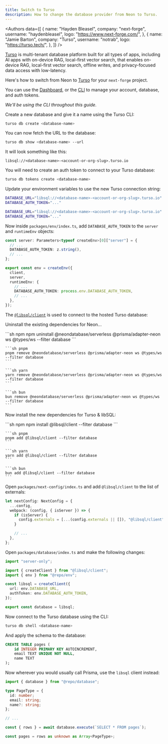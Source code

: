 ```yaml
---
title: Switch to Turso
description: How to change the database provider from Neon to Turso.
---
```



<Authors
  data={[
    {
      name: "Hayden Bleasel",
      company: "next-forge",
      username: "haydenbleasel",
      logo: "https://www.next-forge.com/",
    },
    {
      name: "Jamie Barton",
      company: "Turso",
      username: "notrab",
      logo: "https://turso.tech/",
    },
  ]}
/>

[Turso](https://turso.tech) is multi-tenant database platform built for all types of apps, including AI apps with on-device RAG, local-first vector search, that enables on-device RAG, local-first vector search, offline writes, and privacy-focused data access with low-latency.

Here's how to switch from Neon to [Turso](https://turso.tech) for your `next-forge` project.

<Steps>

<Step title="Sign up to Turso">

You can use the [Dashboard](https://app.turso.tech), or the [CLI](https://docs.turso.tech/cli) to manage your account, database, and auth tokens.

_We'll be using the CLI throughout this guide._

</Step>

<Step title="Create a Database">

Create a new database and give it a name using the Turso CLI:

```bash
turso db create <database-name>
```

You can now fetch the URL to the database:

```bash
turso db show <database-name> --url
```

It will look something like this:

```
libsql://<database-name>-<account-or-org-slug>.turso.io
```

</Step>

<Step title="Create a Database Auth Token">

You will need to create an auth token to connect to your Turso database:

```bash
turso db tokens create <database-name>
```

</Step>

<Step title="Update your environment variables">

Update your environment variables to use the new Turso connection string:

<CodeGroup>

```bash apps/database/.env
DATABASE_URL="libsql://<database-name>-<account-or-org-slug>.turso.io"
DATABASE_AUTH_TOKEN="..."
```

```bash apps/app/.env.local
DATABASE_URL="libsql://<database-name>-<account-or-org-slug>.turso.io"
DATABASE_AUTH_TOKEN="..."
```

</CodeGroup>

Now inside `packages/env/index.ts`, add `DATABASE_AUTH_TOKEN` to the `server` and `runtimeEnv` objects:

```ts
const server: Parameters<typeof createEnv>[0]["server"] = {
  // ...
  DATABASE_AUTH_TOKEN: z.string(),
  // ...
};

export const env = createEnv({
  client,
  server,
  runtimeEnv: {
    // ...
    DATABASE_AUTH_TOKEN: process.env.DATABASE_AUTH_TOKEN,
    // ...
  },
});
```

</Step>

<Step title="Install @libsql/client">

The [`@libsql/client`](https://www.npmjs.com/@libsql/client) is used to connect to the hosted Turso database:

Uninstall the existing dependencies for Neon...

<CodeGroup>
    ```sh npm
    npm uninstall @neondatabase/serverless @prisma/adapter-neon ws @types/ws --filter database
    ```

    ```sh pnpm
    pnpm remove @neondatabase/serverless @prisma/adapter-neon ws @types/ws --filter database
    ```

    ```sh yarn
    yarn remove @neondatabase/serverless @prisma/adapter-neon ws @types/ws --filter database
    ```

    ```sh bun
    bun remove @neondatabase/serverless @prisma/adapter-neon ws @types/ws --filter database
    ```

</CodeGroup>

Now install the new dependencies for Turso & libSQL:

<CodeGroup>
    ```sh npm
    npm install @libsql/client --filter database
    ```

    ```sh pnpm
    pnpm add @libsql/client --filter database
    ```

    ```sh yarn
    yarn add @libsql/client --filter database
    ```

    ```sh bun
    bun add @libsql/client --filter database
    ```

</CodeGroup>

<Step title="Update Webpack configuration">

Open `packages/next-config/index.ts` and add `@libsql/client` to the list of externals:

```ts packages/next-config/index.ts {5}
let nextConfig: NextConfig = {
  ...config,
  webpack: (config, { isServer }) => {
    if (isServer) {
      config.externals = [...(config.externals || []), "@libsql/client"];
    }

    // ...
  },
};
```

</Step>

</Step>

<Step title="Update the database connection code">

Open `packages/database/index.ts` and make the following changes:

```ts packages/database/index.ts
import "server-only";

import { createClient } from "@libsql/client";
import { env } from "@repo/env";

const libsql = createClient({
  url: env.DATABASE_URL,
  authToken: env.DATABASE_AUTH_TOKEN,
});

export const database = libsql;
```

</Step>

<Step title="Apply schema changes">

Now connect to the Turso database using the CLI:

```bash
turso db shell <database-name>
```

And apply the schema to the database:

```sql
CREATE TABLE pages (
    id INTEGER PRIMARY KEY AUTOINCREMENT,
    email TEXT UNIQUE NOT NULL,
    name TEXT
);
```

</Step>

<Step title="Update application code">

Now wherever you would usually call Prisma, use the `libsql` client instead:

```ts packages/app/app/(authenticated)/page.tsx
import { database } from "@repo/database";

type PageType = {
  id: number;
  email: string;
  name?: string;
};

// ...

const { rows } = await database.execute(`SELECT * FROM pages`);

const pages = rows as unknown as Array<PageType>;
```

</Step>

</Steps>

